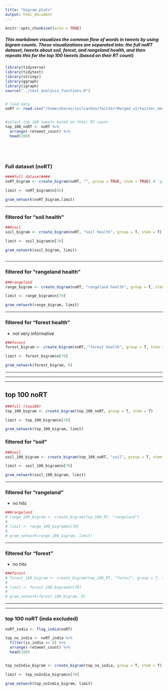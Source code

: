 ```yaml
---
title: "bigram_plots"
output: html_document
---
```


```r
knitr::opts_chunk$set(echo = TRUE)
```

##### This markdown visualizes the common flow of words in tweets by using bigram counts. These visualizations are separated into: the full noRT dataset, tweets about soil, forest, and rangeland health, and then repeats this for the top 100 tweets (based on their RT count)

```r
library(tidyverse)
library(tidytext)
library(stringr)
library(ggraph)
library(igraph)
source("../text_analysis_functions.R")


# load data
noRT <- read.csv("/home/shares/soilcarbon/Twitter/Merged_v2/twitter_merged_noRT_v2.csv", stringsAsFactors = FALSE) 


#select top 100 tweets based on their RT count
top_100_noRT <- noRT %>% 
  arrange(-retweet_count) %>% 
  head(100)






```


### Full dataset (noRT)

```r
####full dataset####
noRT_bigram <- create_bigram(noRT, "", group = TRUE, stem = TRUE) # `group = T` groups terms into umbrella terms

limit <- noRT_bigram$n[65]

gram_network(noRT_bigram,limit)

```

  ***  
    
  
          
### filtered for "soil health"

```r
###soil
soil_bigram <- create_bigram(noRT, "soil health", group = T, stem = T)

limit <- soil_bigram$n[70]

gram_network(soil_bigram, limit)



```
  

  ***  
  
### filtered for "rangeland health"

```r
###rangeland
range_bigram <- create_bigram(noRT, "rangeland health", group = T, stem = T)

limit <- range_bigram$n[70]

gram_network(range_bigram, limit)
```
  
  ***  
  
### filtered for "forest health"
- not very informative 
```r
###forest
forest_bigram <- create_bigram(noRT, "forest health", group = T, stem = T)

limit <- forest_bigram$n[70]

gram_network(forest_bigram, 0)
```
  
    
    
***
***
***

## top 100 noRT  

```r
###full (top100)
top_100_bigram <- create_bigram(top_100_noRT, group = T, stem = T)

limit <- top_100_bigram$n[70]

gram_network(top_100_bigram, limit)
```
  
### filtered for "soil"

```r
###soil
soil_100_bigram <- create_bigram(top_100_noRT, "soil", group = T, stem = T)

limit <- soil_100_bigram$n[70]

gram_network(soil_100_bigram, limit)
```
  
  ***  
  
### filtered for "rangeland"
- no hits
```r
###rangeland
# range_100_bigram <- create_bigram(top_100_RT, "rangeland")
# 
# limit <- range_100_bigram$n[70]
# 
# gram_network(range_100_bigram, limit)
```
  
  ***  
  
### filtered for "forest"
- no hits
```r
###forest
# forest_100_bigram <- create_bigram(top_100_RT, "forest", group = T, stem = T)
# 
# limit <- forest_100_bigram$n[70]
# 
# gram_network(forest_100_bigram, 0)
```
  
  *** 
  ***  
  
### top 100 noRT (inda excluded)

```r
noRT_india <- flag_india(noRT)

top_no_india <- noRT_india %>% 
  filter(is_india == 0) %>% 
  arrange(-retweet_count) %>% 
  head(100)


top_noIndia_bigram <- create_bigram(top_no_india, group = T, stem = T)

limit <- top_noIndia_bigram$n[70]

gram_network(top_noIndia_bigram, limit)

```

















